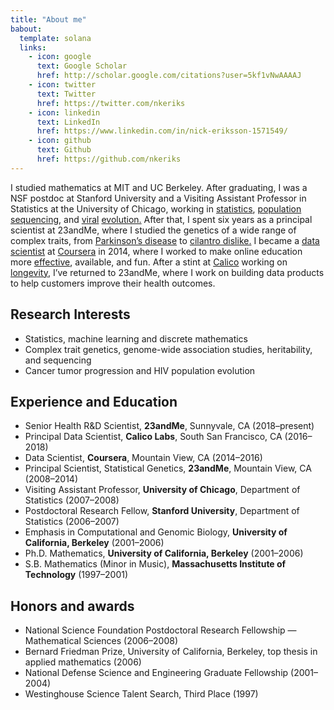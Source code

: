 ```yaml
---
title: "About me"
babout:
  template: solana
  links:
    - icon: google
      text: Google Scholar
      href: http://scholar.google.com/citations?user=5kf1vNwAAAAJ
    - icon: twitter
      text: Twitter
      href: https://twitter.com/nkeriks
    - icon: linkedin
      text: LinkedIn
      href: https://www.linkedin.com/in/nick-eriksson-1571549/
    - icon: github
      text: Github
      href: https://github.com/nkeriks
---
```



I studied mathematics at MIT and UC Berkeley. After graduating, I was a
NSF postdoc at Stanford University and a Visiting Assistant Professor in
Statistics at the University of Chicago, working in 
<a href="http://www.sciencedirect.com/science/article/pii/S0747717105001173">statistics</a>,
<a href="http://www.ploscompbiol.org/doi/pcbi.1000074">population sequencing</a>, and 
<a href="http://projecteuclid.org/euclid.bj/1194625594">viral</a>
<a href="http://www.biomedcentral.com/1471-2105/12/119">evolution.</a>
After that, I spent six years as a principal scientist at 23andMe, 
where I studied the genetics of a wide range of complex traits, from 
<a href="http://www.plosgenetics.org/article/info%3Adoi%2F10.1371%2Fjournal.pgen.1002141">Parkinson's disease</a> to 
<a href="http://www.flavourjournal.com/content/1/1/22/abstract">cilantro dislike.</a>
I became a <a href="http://nickeriksson.blogspot.com/2014/03/on-data-science.html">data scientist</a> 
at <a href="http://coursera.org">Coursera</a> in 2014,
where I worked to make online education more <a href="https://hbr.org/2015/09/whos-benefiting-from-moocs-and-why">effective</a>, available, and fun.
After a stint at <a href="http://calicolabs.com"> Calico</a> working on [longevity](https://www.ncbi.nlm.nih.gov/pmc/articles/PMC6752884/),
I've returned to 23andMe, where I work on building data products to help customers
improve their health outcomes.



## Research Interests

* Statistics, machine learning and discrete mathematics
* Complex trait genetics, genome-wide association studies, heritability, and sequencing
* Cancer tumor progression and HIV population evolution


## Experience and Education

* Senior Health R\&D Scientist, **23andMe**, Sunnyvale, CA (2018--present)
* Principal Data Scientist, **Calico Labs**, South San Francisco, CA (2016--2018)
* Data Scientist, **Coursera**, Mountain View, CA (2014--2016)
* Principal Scientist, Statistical Genetics, **23andMe**, Mountain View, CA (2008--2014)
* Visiting Assistant Professor, **University of Chicago**, Department of Statistics (2007--2008)
* Postdoctoral Research Fellow, **Stanford University**, Department of Statistics (2006--2007)
* Emphasis in Computational and Genomic Biology, **University of California, Berkeley** (2001--2006)
* Ph.D. Mathematics, **University of California, Berkeley** (2001--2006)
* S.B. Mathematics (Minor in Music), **Massachusetts Institute of Technology** (1997--2001)


## Honors and awards

* National Science Foundation Postdoctoral Research Fellowship --- Mathematical Sciences (2006--2008)
* Bernard Friedman Prize, University of California, Berkeley, top thesis in applied mathematics (2006)
* National Defense Science and Engineering Graduate Fellowship (2001--2004)
* Westinghouse Science Talent Search, Third Place (1997)
